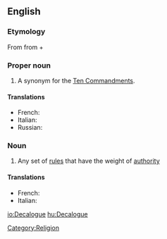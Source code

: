 ==English==
{{wikipedia}}

===Etymology===
From {{etyl|grc|en}} {{term|δεκάλογος|tr=dekalogos|lang=grc|sc=polytonic}} from {{term|δέκα||ten|tr=deka|lang=grc|sc=polytonic}} + {{term|λόγος||statement|tr=logos|lang=grc|sc=polytonic}}

===Proper noun===
{{en-proper noun}}

# A synonym for the [[Ten Commandments]].

====Translations====
* French: {{t|fr|Décalogue|m}}
* Italian: {{t-|it|decalogo|m}}
* Russian: {{t|ru|декалог|m|tr=dɛkalóg}}

===Noun===
{{en-noun}}

# Any set of [[rule]]s that have the weight of [[authority]]

====Translations====
*French: {{t+|fr|décalogue|m}}
* Italian: {{t-|it|decalogo|m}}

[[Category:Religion]]

[[io:Decalogue]]
[[hu:Decalogue]]
